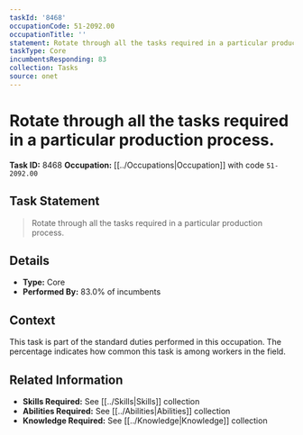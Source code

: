 ```yaml
---
taskId: '8468'
occupationCode: 51-2092.00
occupationTitle: ''
statement: Rotate through all the tasks required in a particular production process.
taskType: Core
incumbentsResponding: 83
collection: Tasks
source: onet
---
```

# Rotate through all the tasks required in a particular production process.

**Task ID:** 8468
**Occupation:** [[../Occupations|Occupation]] with code `51-2092.00`

## Task Statement

> Rotate through all the tasks required in a particular production process.

## Details

- **Type:** Core
- **Performed By:** 83.0% of incumbents

## Context

This task is part of the standard duties performed in this occupation. The percentage indicates how common this task is among workers in the field.

## Related Information

- **Skills Required:** See [[../Skills|Skills]] collection
- **Abilities Required:** See [[../Abilities|Abilities]] collection
- **Knowledge Required:** See [[../Knowledge|Knowledge]] collection
